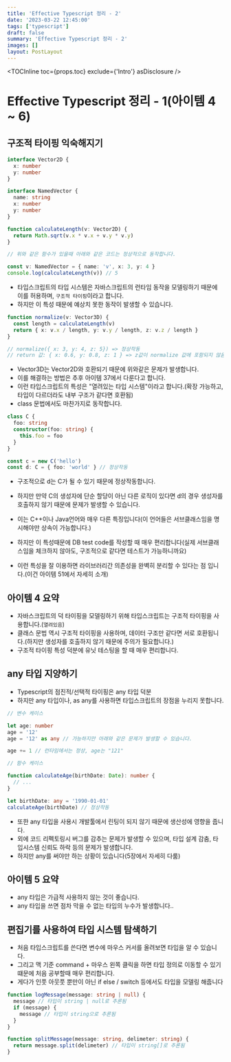 ```yaml
---
title: 'Effective Typescript 정리 - 2'
date: '2023-03-22 12:45:00'
tags: ['typescript']
draft: false
summary: 'Effective Typescript 정리 - 2'
images: []
layout: PostLayout
---
```


<TOCInline toc={props.toc} exclude={'Intro'} asDisclosure />

# Effective Typescript 정리 - 1(아이템 4 ~ 6)

## 구조적 타이핑 익숙해지기

```ts
interface Vector2D {
  x: number
  y: number
}

interface NamedVector {
  name: string
  x: number
  y: number
}

function calculateLength(v: Vector2D) {
  return Math.sqrt(v.x * v.x + v.y * v.y)
}

// 위와 같은 함수가 있을때 아래와 같은 코드는 정상적으로 동작합니다.

const v: NamedVector = { name: 'v', x: 3, y: 4 }
console.log(calculateLength(v)) // 5
```

- 타입스크립트의 타입 시스템은 자바스크립트의 런타임 동작을 모델링하기 때문에 이를 허용하며, `구조적 타이핑`이라고 합니다.
- 하지만 이 특성 때문에 예상치 못한 동작이 발생할 수 있습니다.

```ts
function normalize(v: Vector3D) {
  const length = calculateLength(v)
  return { x: v.x / length, y: v.y / length, z: v.z / length }
}

// normalize({ x: 3, y: 4, z: 5}) => 정상작동
// return 값: { x: 0.6, y: 0.8, z: 1 } => z값이 normalize 값에 포함되지 않음
```

- Vector3D는 Vector2D와 호환되기 때문에 위와같은 문제가 발생합니다.
- 이를 해결하는 방법은 추후 아이템 37에서 다룬다고 합니다.
- 이런 타입스크립트의 특성은 "열려있는 타입 시스템"이라고 합니다.(확장 가능하고, 타입이 다르더라도 내부 구조가 같다면 호환됨)
- class 문법에서도 마찬가지로 동작합니다.

```ts
class C {
  foo: string
  constructor(foo: string) {
    this.foo = foo
  }
}

const c = new C('hello')
const d: C = { foo: 'world' } // 정상작동
```

- 구조적으로 d는 C가 될 수 있기 때문에 정상작동합니다.
- 하지만 만약 C의 생성자에 단순 할당이 아닌 다른 로직이 있다면 d의 경우 생성자를 호출하지 않기 때문에 문제가 발생할 수 있습니다.
- 이는 C++이나 Java언어와 매우 다른 특징입니다(이 언어들은 서브클래스임을 명시해야만 상속이 가능합니다.)

- 하지만 이 특성때문에 DB test code를 작성할 때 매우 편리합니다(실제 서브클래스임을 체크하지 않아도, 구조적으로 같다면 테스트가 가능하니까요)
- 이런 특성을 잘 이용하면 라이브러리간 의존성을 완벽히 분리할 수 있다는 점 입니다.(이건 아이템 51에서 자세히 소개)

## 아이템 4 요약

- 자바스크립트의 덕 타이핑을 모델링하기 위해 타입스크립트는 구조적 타이핑을 사용합니다.(`열려있음`)
- 클래스 문법 역시 구조적 타이핑을 사용하며, 데이터 구조만 같다면 서로 호환됩니다.(하지만 생성자를 호출하지 않기 때문에 주의가 필요합니다.)
- 구조적 타이핑 특성 덕분에 유닛 테스팅을 할 때 매우 편리합니다.

## any 타입 지양하기

- Typescript의 점진적/선택적 타이핑은 any 타입 덕분
- 하지만 any 타입이나, as any를 사용하면 타입스크립트의 장점을 누리지 못합니다.

```ts
// 변수 케이스

let age: number
age = '12'
age = '12' as any // 가능하지만 아래와 같은 문제가 발생할 수 있습니다.

age += 1 // 런타임에서는 정상, age는 "121"

// 함수 케이스

function calculateAge(birthDate: Date): number {
  // ...
}

let birthDate: any = '1990-01-01'
calculateAge(birthDate) // 정상작동
```

- 또한 any 타입을 사용시 개발툴에서 린팅이 되지 않기 때문에 생산성에 영향을 줍니다.
- 외에 코드 리펙토링시 버그를 감추는 문제가 발생할 수 있으며, 타입 설계 감춤, 타입시스템 신뢰도 하락 등의 문제가 발생합니다.
- 하지만 any를 써야만 하는 상황이 있습니다(5장에서 자세히 다룸)

## 아이템 5 요약

- any 타입은 가급적 사용하지 않는 것이 좋습니다.
- any 타입을 쓰면 점차 막을 수 없는 타입의 누수가 발생합니다..

## 편집기를 사용하여 타입 시스템 탐색하기

- 처음 타입스크립트를 쓴다면 변수에 마우스 커서를 올려보면 타입을 알 수 있습니다.
- 그리고 맥 기준 command + 마우스 왼쪽 클릭을 하면 타입 정의로 이동할 수 있기 떄문에 처음 공부할때 매우 편리합니다.
- 게다가 인풋 아웃풋 뿐만이 아닌 if else / switch 등에서도 타입을 모델링 해줍니다

```ts
function logMessage(message: string | null) {
  message // 타입이 string | null로 추론됨
  if (message) {
    message // 타입이 string으로 추론됨
  }
}

function splitMessage(message: string, delimeter: string) {
  return message.split(delimeter) // 타입이 string[]로 추론됨
}
```
